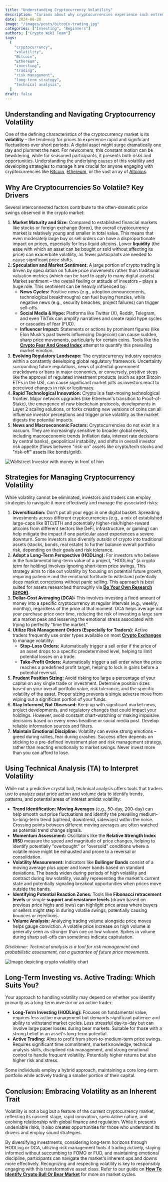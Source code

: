 ```yaml
---
title: "Understanding Cryptocurrency Volatility"
description: "Curious about why cryptocurrencies experience such extreme volatility? Learn how to navigate the market's changes with strategies for managing risks and making right choices."
date: 2024-08-28
image: "/images/posts/bitcoin-trading.jpg"
categories: ["Investing", "Beginners"]
authors: ["Crypto Wiki Team"]
tags:
  [
    "cryptocurrency",
    "volatility",
    "Bitcoin",
    "Ethereum",
    "investing",
    "trading",
    "risk management",
    "long-term strategy",
    "technical analysis",
  ]
draft: false
---
```


## **Understanding and Navigating Cryptocurrency Volatility**

One of the defining characteristics of the cryptocurrency market is its **volatility** – the tendency for prices to experience rapid and significant fluctuations over short periods. A digital asset might surge dramatically one day and plummet the next. For newcomers, this constant motion can be bewildering, while for seasoned participants, it presents both risks and opportunities. Understanding the underlying causes of this volatility and developing strategies to manage it are crucial for anyone engaging with cryptocurrencies like [Bitcoin](/posts/what-is-bitcoin), [Ethereum](/posts/what-is-ethereum), or the vast array of [Altcoins](/posts/what-are-altcoins).

## **Why Are Cryptocurrencies So Volatile? Key Drivers**

Several interconnected factors contribute to the often-dramatic price swings observed in the crypto market:

1.  **Market Maturity and Size:** Compared to established financial markets like stocks or foreign exchange (forex), the overall cryptocurrency market is relatively young and smaller in total value. This means that even moderately large buy or sell orders can have a disproportionate impact on prices, especially for less liquid altcoins. Lower **liquidity** (the ease with which an asset can be bought or sold without affecting its price) can exacerbate volatility, as fewer participants are needed to cause significant price shifts.
2.  **Speculation and Market Sentiment:** A large portion of crypto trading is driven by speculation on future price movements rather than traditional valuation metrics (which can be hard to apply to many digital assets). Market sentiment – the overall feeling or attitude of investors – plays a huge role. This sentiment can be heavily influenced by:
    - **News Cycles:** Positive news (e.g., adoption announcements, technological breakthroughs) can fuel buying frenzies, while negative news (e.g., security breaches, project failures) can trigger sell-offs.
    - **Social Media & Hype:** Platforms like Twitter (X), Reddit, Telegram, and even TikTok can amplify narratives and create rapid hype cycles or cascades of fear (FUD).
    - **Influencer Impact:** Statements or actions by prominent figures (like Elon Musk's past tweets influencing Dogecoin) can cause sudden, sharp price movements, particularly for certain coins. Tools like the **[Crypto Fear And Greed Index](/tools/fear-and-greed-index)** attempt to quantify this prevailing market emotion.
3.  **Evolving Regulatory Landscape:** The cryptocurrency industry operates within a constantly developing global regulatory framework. Uncertainty surrounding future regulations, news of potential government crackdowns or bans in major economies, or conversely, positive steps like the approval of regulated investment products (such as spot Bitcoin ETFs in the US), can cause significant market jolts as investors react to perceived changes in risk or legitimacy.
4.  **Rapid Technological Innovation:** Crypto is a fast-moving technological frontier. Major network upgrades (like Ethereum's transition to Proof-of-Stake), the emergence of new blockchain protocols, developments in Layer 2 scaling solutions, or forks creating new versions of coins can all influence investor perceptions and trigger price volatility as the market digests the potential impacts.
5.  **News and Macroeconomic Factors:** Cryptocurrencies do not exist in a vacuum. They are increasingly sensitive to broader global events, including macroeconomic trends (inflation data, interest rate decisions by central banks), geopolitical instability, and shifts in overall investor risk appetite (flows between "risk-on" assets like crypto/tech stocks and "risk-off" assets like bonds/gold).

![Wallstreet Investor with money in front of him](/images/posts/greedy-investor.jpg)

## **Strategies for Managing Cryptocurrency Volatility**

While volatility cannot be eliminated, investors and traders can employ strategies to navigate it more effectively and manage the associated risks:

1.  **Diversification:** Don't put all your eggs in one digital basket. Spreading investments across different cryptocurrencies (e.g., a mix of established large-caps like BTC/ETH and potentially higher-risk/higher-reward altcoins from different sectors like DeFi, infrastructure, or gaming) can help mitigate the impact if one particular asset experiences a severe downturn. Some investors also diversify _outside_ of crypto into traditional assets (stocks, bonds, real estate) to further balance overall portfolio risk, depending on their goals and risk tolerance.
2.  **Adopt a Long-Term Perspective (HODLing):** For investors who believe in the fundamental long-term value of a project, "HODLing" (a crypto term for holding) involves ignoring short-term price swings. This strategy aims to ride out volatility by focusing on potential future growth, requiring patience and the emotional fortitude to withstand potentially deep market corrections without panic selling. This approach is best suited for assets researched thoroughly via **[Do Your Own Research (DYOR)](/posts/do-your-own-research)**.
3.  **Dollar-Cost Averaging (DCA):** This involves investing a fixed amount of money into a specific cryptocurrency at regular intervals (e.g., weekly, monthly), regardless of the price at that moment. DCA helps average out your purchase price over time, reducing the risk of investing a large sum at a market peak and lessening the emotional stress associated with trying to perfectly "time the market."
4.  **Utilize Risk Management Orders (Especially for Traders):** Active traders frequently use order types available on most **[Crypto Exchanges](/posts/understanding-crypto-exchanges)** to manage volatility:
    - **Stop-Loss Orders:** Automatically trigger a sell order if the price of an asset drops to a specific predetermined level, helping to limit potential losses on a trade.
    - **Take-Profit Orders:** Automatically trigger a sell order when the price reaches a predefined profit target, helping to lock in gains before a potential reversal.
5.  **Prudent Position Sizing:** Avoid risking too large a percentage of your capital on any single trade or investment. Determine position sizes based on your overall portfolio value, risk tolerance, and the specific volatility of the asset. Proper sizing prevents a single adverse move from wiping out a significant portion of your funds.
6.  **Stay Informed, Not Obsessed:** Keep up with significant market news, project developments, and regulatory changes that could impact your holdings. However, avoid constant chart-watching or making impulsive decisions based on every news headline or social media post. Develop reliable information sources and filters.
7.  **Maintain Emotional Discipline:** Volatility can evoke strong emotions – greed during rallies, fear during crashes. Success often depends on sticking to a pre-defined investment plan and risk management strategy, rather than reacting emotionally to market swings. Never invest more than you can afford to lose.

## **Using Technical Analysis (TA) to Interpret Volatility**

While not a predictive crystal ball, technical analysis offers tools that traders use to analyze past price action and volume data to identify trends, patterns, and potential areas of interest amidst volatility:

- **Trend Identification:** **Moving Averages** (e.g., 50-day, 200-day) can help smooth out price fluctuations and identify the prevailing medium-to-long-term trend (uptrend, downtrend, sideways) within the noise. Crossing points between different moving averages are often watched as potential trend change signals.
- **Momentum Assessment:** Oscillators like the **Relative Strength Index (RSI)** measure the speed and magnitude of price changes, helping to identify potentially "overbought" or "oversold" conditions where a volatile move might be exhausted and prone to a reversal or consolidation.
- **Volatility Measurement:** Indicators like **Bollinger Bands** consist of a moving average plus upper and lower bands based on standard deviations. The bands widen during periods of high volatility and contract during low volatility, visually representing the market's current state and potentially signaling breakout opportunities when prices move outside the bands.
- **Identifying Potential Reaction Zones:** Tools like **Fibonacci retracement levels** or simple **support and resistance levels** (drawn based on previous price highs and lows) can highlight price areas where buyers or sellers might step in during volatile swings, potentially causing bounces or rejections.
- **Volume Analysis:** Analyzing trading volume alongside price moves helps gauge conviction. A volatile price increase on high volume is generally seen as stronger than one on low volume. Spikes in volume during sharp sell-offs can sometimes indicate capitulation.

_Disclaimer: Technical analysis is a tool for risk management and probabilistic assessment, not a guarantee of future price movements._

![Image depicting crypto volatility chart](/images/posts/cryptocurrency.jpg)

## **Long-Term Investing vs. Active Trading: Which Suits You?**

Your approach to handling volatility may depend on whether you identify primarily as a long-term investor or an active trader:

- **Long-Term Investing (HODLing):** Focuses on fundamental value, requires less active management but demands significant patience and ability to withstand market cycles. Less stressful day-to-day but can involve large paper losses during bear markets. Suitable for those with a strong belief in an asset's long-term potential.
- **Active Trading:** Aims to profit from short-to-medium-term price swings. Requires significant time commitment, market knowledge, technical analysis skills, disciplined risk management, and strong emotional control to handle frequent volatility. Potentially higher returns but also higher risk and stress.

Some individuals employ a hybrid approach, maintaining a core long-term portfolio while actively trading a smaller portion of their capital.

## **Conclusion: Embracing Volatility as an Inherent Trait**

Volatility is not a bug but a feature of the current cryptocurrency market, reflecting its nascent stage, rapid innovation, speculative nature, and evolving relationship with global finance and regulation. While it presents undeniable risks, it also creates opportunities for those who understand its drivers and employ sound strategies.

By diversifying investments, considering long-term horizons through HODLing or DCA, utilizing risk management tools if trading actively, staying informed without succumbing to FOMO or FUD, and maintaining emotional discipline, participants can navigate the market's inherent ups and downs more effectively. Recognizing and respecting volatility is key to responsibly engaging with this transformative asset class. Refer to our guide on **[How To Identify Crypto Bull Or Bear Market](/posts/how-to-identify-crypto-bull-or-bear-market)** for more on market cycles.
